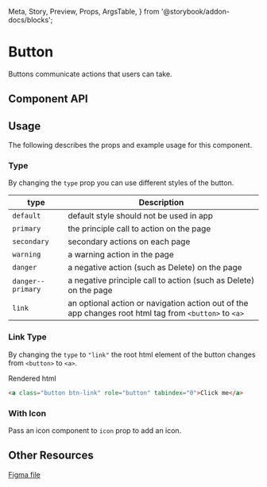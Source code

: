   Meta,
  Story,
  Preview,
  Props,
  ArgsTable,
} from '@storybook/addon-docs/blocks';

# Button

Buttons communicate actions that users can take.

<Preview>
  <Story id="button--default-story" />
</Preview>

## Component API

<Props of={Button} />

## Usage

The following describes the props and example usage for this component.

### Type

By changing the `type` prop you can use different styles of the button.

| type              | Description                                                                                           |
| ----------------- | ----------------------------------------------------------------------------------------------------- |
| `default`         | default style should not be used in app                                                               |
| `primary`         | the principle call to action on the page                                                              |
| `secondary`       | secondary actions on each page                                                                        |
| `warning`         | a warning action in the page                                                                          |
| `danger`          | a negative action (such as Delete) on the page                                                        |
| `danger--primary` | a negative principle call to action (such as Delete) on the page                                      |
| `link`            | an optional action or navigation action out of the app changes root html tag from `<button>` to `<a>` |

<Preview>
  <Story id="button--types" />
</Preview>

### Link Type

By changing the `type` to `"link"` the root html element of the button changes from `<button>` to `<a>`.

Rendered html

```html
<a class="button btn-link" role="button" tabindex="0">Click me</a>
```

<Preview>
  <Story id="button--link-type" />
</Preview>

### With Icon

Pass an icon component to `icon` prop to add an icon.

<Preview>
  <Story id="button--with-icon" />
</Preview>

## Other Resources

[Figma file](https://www.figma.com/file/aWgwMrzdAuv9VuPdtst64uuw/MetaMask---Design-System?node-id=281%3A622)
